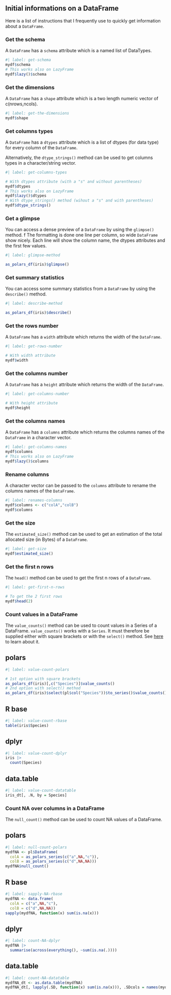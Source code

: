 ## Initial informations on a DataFrame

Here is a list of instructions that I frequently use to quickly get information about a `DataFrame`.

### Get the schema

A `DataFrame` has a `schema` attribute which is a named list of DataTypes.

```r
#| label: get-schema
mydf$schema
# This works also on LazyFrame
mydf$lazy()$schema
```

### Get the dimensions

A `DataFrame` has a `shape` attribute which is a two length numeric vector of c(nrows,ncols).

```r
#| label: get-the-dimensions
mydf$shape
```

### Get columns types

A `DataFrame` has a `dtypes` attribute which is a list of dtypes (for data type) for every column of the `DataFrame`.  

Alternatively, the `dtype_strings()` method can be used to get columns types in a character/string vector.

```r
#| label: get-columns-types

# With dtypes attribute (with a "s" and without parentheses)
mydf$dtypes
# This works also on LazyFrame
mydf$lazy()$dtypes
# With dtype_strings() method (wihout a "s" and with parentheses)
mydf$dtype_strings()
```

### Get a glimpse

You can access a dense preview of a `DataFrame` by using the `glimpse()` method.  f
The formatting is done one line per column, so wide `DataFrame` show nicely. Each line will show the column name, the dtypes attributes and the first few values.  

```r
#| label: glimpse-method

as_polars_df(iris)$glimpse()
```

### Get summary statistics

You can access some summary statistics from a `DataFrame` by using the `describe()` method.

```r
#| label: describe-method

as_polars_df(iris)$describe()
```

### Get the rows number

A `DataFrame` has a `width` attribute which returns the width of the `DataFrame`.  

```r
#| label: get-rows-number

# With width attribute
mydf$width
```

### Get the columns number

A `DataFrame` has a `height` attribute which returns the width of the `DataFrame`.  

```r
#| label: get-columns-number

# With height attribute
mydf$height
```

### Get the columns names

A `DataFrame` has a `columns` attribute which returns the columns names of the `DataFrame` in a character vector.

```r
#| label: get-columns-names
mydf$columns
# This works also on LazyFrame
mydf$lazy()$columns
```

### Rename columns

A character vector can be passed to the `columns` attribute to rename the columns names of the `DataFrame`.

```r
#| label: renames-columns
mydf$columns <- c("colA","colB")
mydf$columns
```


### Get the size

The `estimated_size()` method can be used to get an estimation of the total allocated size (in Bytes) of a `DataFrame`.

```r
#| label: get-size
mydf$estimated_size()
```

### Get the first n rows

The `head()` method can be used to get the first n rows of a `DataFrame`.

```r
#| label: get-first-n-rows

# To get the 2 first rows
mydf$head(2)
```


### Count values in a DataFrame

The `value_counts()` method can be used to count values in a Series of a DataFrame. 
`value_counts()` works with a `Series`. It must therefore be supplied either with square brackets or with the `select()` method. See [here](#select-columns) to learn about it.

::: {.panel-tabset}
## polars

```r
#| label: value-count-polars

# 1st option with square brackets
as_polars_df(iris)[,c("Species")]$value_counts()
# 2nd option with select() method
as_polars_df(iris)$select(pl$col("Species"))$to_series()$value_counts()
```

## R base

```r
#| label: value-count-rbase
table(iris$Species)
```

## dplyr

```r
#| label: value-count-dplyr
iris |>
  count(Species)
```

## data.table

```r
#| label: value-count-datatable
iris_dt[, .N, by = Species]
```
:::


### Count NA over columns in a DataFrame

The `null_count()` method can be used to count NA values of a DataFrame.

::: {.panel-tabset}
## polars

```r
#| label: null-count-polars
mydfNA <- pl$DataFrame(
  colA = as_polars_series(c("a",NA,"c")),
  colB = as_polars_series(c("d",NA,NA)))
mydfNA$null_count()
```

## R base

```r
#| label: sapply-NA-rbase
mydfNA <- data.frame(
  colA = c("a",NA,"c"),
  colB = c("d",NA,NA))
sapply(mydfNA, function(x) sum(is.na(x)))
```

## dplyr

```r
#| label: count-NA-dplyr
mydfNA |>
  summarise(across(everything(), ~sum(is.na(.))))
```

## data.table

```r
#| label: count-NA-datatable
mydfNA_dt <- as.data.table(mydfNA)
mydfNA_dt[, lapply(.SD, function(x) sum(is.na(x))), .SDcols = names(mydfNA_dt)]
```
:::
